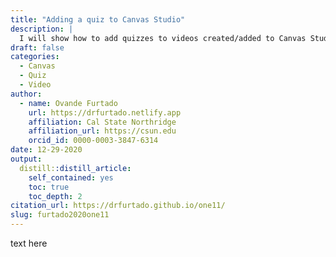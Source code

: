 ```yaml
---
title: "Adding a quiz to Canvas Studio"
description: |
  I will show how to add quizzes to videos created/added to Canvas Studio.
draft: false
categories:
  - Canvas
  - Quiz
  - Video
author:
  - name: Ovande Furtado
    url: https://drfurtado.netlify.app
    affiliation: Cal State Northridge
    affiliation_url: https://csun.edu
    orcid_id: 0000-0003-3847-6314
date: 12-29-2020
output:
  distill::distill_article:
    self_contained: yes
    toc: true
    toc_depth: 2
citation_url: https://drfurtado.github.io/one11/
slug: furtado2020one11
---
```


text here

